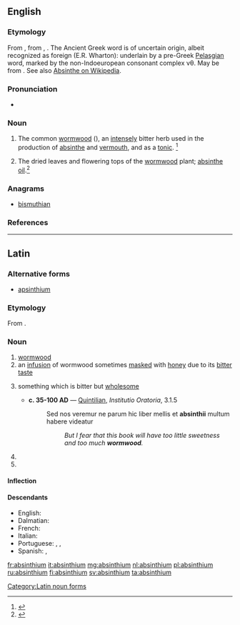 {{also|Absinthium}}
==English==

===Etymology===
From {{etyl|la|en}} {{term|absinthium|lang=la}}, from {{etyl|grc|en}} {{term|sc=polytonic|ἀψίνθιον|tr=apsinthion|lang=grc}}, {{term|sc=polytonic| ἀσπίνθιον|tr=apsinthion|lang=grc}}.  The Ancient Greek word is of uncertain origin, albeit recognized as foreign (E.R. Wharton):  underlain by a pre-Greek  [[w:Pelasgians#Pelasgian_as_pre-Indo-European|Pelasgian]] word, marked by the non-Indoeuropean consonant complex νθ.
May be from {{etyl|fa|en}} {{term|sc=fa-Arab|اسپند|tr=ispand||wild rue|lang=fa}}. See also [[w:Absinthe#Etymology|Absinthe on Wikipedia]].

===Pronunciation===
* {{a|US}} {{IPA|/æbˈsɪn.θi.m̩/}}

===Noun===
{{en-noun|absinthium}}

# {{context|nowadays|rare|botany|lang=en}} The common [[wormwood]] ({{taxlink|Artemisia absinthium|species}}), an [[intensely]] bitter herb used in the production of [[absinthe]] and [[vermouth]], and as a [[tonic]]. {{defdate|First attested around 1150 to 1350.}}<ref name=SOED>{{reference-book | last =| first = | authorlink =  | coauthors =  | editor =Brown, Lesley  | others =  | title = The Shorter Oxford English Dictionary | origdate =  | origyear = 1933| origmonth =  | url =  | format =  | accessdate =  | accessyear =  | accessmonth =  | edition = 5th | date =  | year =2003| month =  | publisher =Oxford University Press  | location =Oxford, UK | language =  | id =  | doi = | isbn =978-0-19-860575-7 | lccn = | ol = | pages =9| chapter =  | chapterurl =  | quote =}}</ref>
# The dried leaves and flowering tops of the [[wormwood]] plant; [[absinthe oil]].<ref>{{reference-book | last =| first = | authorlink =  | coauthors =  | editor =Gove, Philip Babcock    | others =  | title = Webster's Third International Dictionary of the English Language Unabridged | origdate =  | origyear = 1909 | origmonth =  | url =  | format =  | accessdate =  | accessyear =  | accessmonth =  | edition =  | date =  | year =1976  | month =  | publisher =G. & C. Merriam Co.  | location = Springfield, MA | language =  | id =  | doi = | isbn =0-87779-101-5 | lccn = | ol = | pages =6| chapter =  | chapterurl =  | quote =}}</ref>

===Anagrams===
* [[bismuthian#English|bismuthian]]

===References===
<references/>

----

==Latin==

===Alternative forms===
* [[apsinthium]]

===Etymology===
From {{etyl|grc|la}} {{term|ἀψίνθιον||wormwood|tr=apsinthion|lang=grc}}.

===Noun===
{{la-noun|absinthium|absinthii#Latin|absinthiī|n|second}}

# [[wormwood]]
# an [[infusion]] of wormwood sometimes [[masked]] with [[honey]] due to its [[bitter]] [[taste]]
# {{context|figuratively|lang=la}} something which is bitter but [[wholesome]]
#* '''c. 35-100 AD''' — [[w:Quintilian|Quintilian]], ''Institutio Oratoria'', 3.1.5
#*: Sed nos veremur ne parum hic liber mellis et '''absinthii''' multum habere videatur
#*:: ''But I fear that this book will have too little sweetness and too much '''wormwood'''.''
# {{inflection of|absinthium|absinthium|acc|s|lang=la}}
# {{inflection of|absinthium|absinthium|voc|s|lang=la}}

====Inflection====
{{la-decl-2nd-N|absinthi}}

====Descendants====
* English: {{l/en|absinthe}}
* Dalmatian: {{l|dlm|ascianz}}
* French: {{l/fr|absinthe}}
* Italian: {{l|it|assenzio}}
* Portuguese: {{l/pt|sintro}}, {{l/pt|absíntio}}, {{l/pt|absinto}} {{qualifier|via French}}
* Spanish: {{l/es|absintio}}, {{l/es|ajenjo}}

[[Category:Latin noun forms]]

[[fr:absinthium]]
[[it:absinthium]]
[[mg:absinthium]]
[[nl:absinthium]]
[[pl:absinthium]]
[[ru:absinthium]]
[[fi:absinthium]]
[[sv:absinthium]]
[[ta:absinthium]]